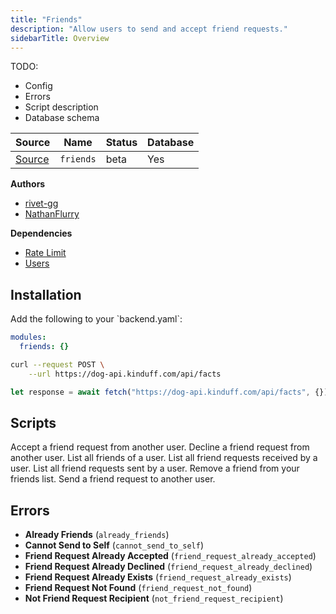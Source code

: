```yaml
---
title: "Friends"
description: "Allow users to send and accept friend requests."
sidebarTitle: Overview
---
```


TODO:

- Config
- Errors
- Script description
- Database schema

| Source                                                                           | Name       | Status     | Database     |
| -------------------------------------------------------------------------------- | ---------- | ---------- | ------------ |
| [Source](https://github.com/rivet-gg/opengb-registry/tree/main/modules/friends) | `friends` | beta | Yes |

**Authors**

- [rivet-gg](https://github.com/rivet-gg)
- [NathanFlurry](https://github.com/NathanFlurry)

**Dependencies**

- [Rate Limit](/modules/rate_limit/overview)
- [Users](/modules/users/overview)

## Installation

<Steps>
<Step title="Update config">
Add the following to your `backend.yaml`:

```yaml
modules:
  friends: {}

```

</Step>
<Step title="Call scripts">
<CodeGroup>

```bash curl
curl --request POST \
    --url https://dog-api.kinduff.com/api/facts
```

```typescript TypeScript
let response = await fetch("https://dog-api.kinduff.com/api/facts", {});
```

</CodeGroup>
</Step>
</Steps>

## Scripts

<CardGroup><Card title="Accept Request" href="/modules/friends/scripts/accept_request">Accept a friend request from another user.</Card>
<Card title="Decline Request" href="/modules/friends/scripts/decline_request">Decline a friend request from another user.</Card>
<Card title="List Friends" href="/modules/friends/scripts/list_friends">List all friends of a user.</Card>
<Card title="List Incoming Friend Requests" href="/modules/friends/scripts/list_incoming_friend_requests">List all friend requests received by a user.</Card>
<Card title="List Outgoing Friend Requests" href="/modules/friends/scripts/list_outgoing_friend_requests">List all friend requests sent by a user.</Card>
<Card title="Remove Friend" href="/modules/friends/scripts/remove_friend">Remove a friend from your friends list.</Card>
<Card title="Send Request" href="/modules/friends/scripts/send_request">Send a friend request to another user.</Card></CardGroup>

## Errors

- **Already Friends** (`already_friends`) 
- **Cannot Send to Self** (`cannot_send_to_self`) 
- **Friend Request Already Accepted** (`friend_request_already_accepted`) 
- **Friend Request Already Declined** (`friend_request_already_declined`) 
- **Friend Request Already Exists** (`friend_request_already_exists`) 
- **Friend Request Not Found** (`friend_request_not_found`) 
- **Not Friend Request Recipient** (`not_friend_request_recipient`) 
